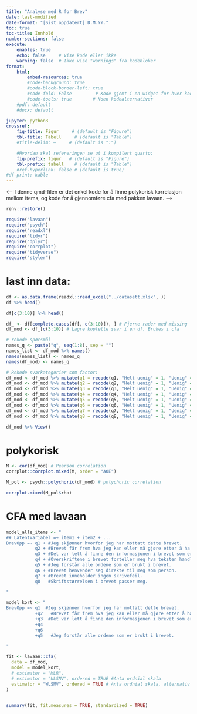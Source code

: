 ```yaml
---
title: "Analyse med R for Brev"
date: last-modified
date-format: "[Sist oppdatert] D.M.YY."
toc: true
toc-title: Innhold
number-sections: false
execute:
    enables: true
    echo: false     # Vise kode eller ikke
    warning: false  # Ikke vise "warnings" fra kodebloker
format: 
    html:
        embed-resources: true
        #code-background: true
        #code-block-border-left: true
        #code-fold: False         # Kode gjemt i en widget for hver kodeblokk
        #code-tools: true        # Noen kodealternativer
    #pdf: default
    #docx: default

jupyter: python3
crossref:
    fig-title: Figur     # (default is "Figure")
    tbl-title: Tabell     # (default is "Table")
    #title-delim: —     # (default is ":")

    #Hvordan skal refereringen se ut i kompilert quarto:
    fig-prefix: figur   # (default is "Figure")
    tbl-prefix: tabell    # (default is "Table")
    #ref-hyperlink: false # (default is true)
#df-print: kable
---
```





<-- I denne qmd-filen er det enkel kode for å finne polykorisk korrelasjon mellom items, og kode for 
 å gjennomføre cfa med pakken lavaan.
 -->

```r
renv::restore()
```

```r
require("lavaan")
require("psych")
require("readxl")
require("tidyr")
require("dplyr")
require("corrplot")
require("tidyverse")
require("styler")
```


# last inn data:
```r
df <- as.data.frame(readxl::read_excel("../datasett.xlsx", ))
df %>% head()

df[c(3:10)] %>% head()
```

```r
df_ <- df[complete.cases(df[, c(3:10)]), ] # Fjerne rader med missing
df_mod <- df_[c(3:10)] # Lagre koplette svar i en df. Brukes i cfa

# rekode spørsmål
names_q <- paste("q", seq(1:8), sep = "")
names_list <- df_mod %>% names()
names(names_list) <- names_q
names(df_mod) <- names_q

# Rekode svarkategorier som factor:
df_mod <- df_mod %>% mutate(q1 = recode(q1, "Helt uenig" = 1, "Uenig" = 2, "Ikke enig eller uenig" = 3, "Enig" = 4, "Helt enig" = 5))
df_mod <- df_mod %>% mutate(q2 = recode(q2, "Helt uenig" = 1, "Uenig" = 2, "Ikke enig eller uenig" = 3, "Enig" = 4, "Helt enig" = 5))
df_mod <- df_mod %>% mutate(q3 = recode(q3, "Helt uenig" = 1, "Uenig" = 2, "Ikke enig eller uenig" = 3, "Enig" = 4, "Helt enig" = 5))
df_mod <- df_mod %>% mutate(q4 = recode(q4, "Helt uenig" = 1, "Uenig" = 2, "Ikke enig eller uenig" = 3, "Enig" = 4, "Helt enig" = 5))
df_mod <- df_mod %>% mutate(q5 = recode(q5, "Helt uenig" = 1, "Uenig" = 2, "Ikke enig eller uenig" = 3, "Enig" = 4, "Helt enig" = 5))
df_mod <- df_mod %>% mutate(q6 = recode(q6, "Helt uenig" = 1, "Uenig" = 2, "Ikke enig eller uenig" = 3, "Enig" = 4, "Helt enig" = 5))
df_mod <- df_mod %>% mutate(q7 = recode(q7, "Helt uenig" = 1, "Uenig" = 2, "Ikke enig eller uenig" = 3, "Enig" = 4, "Helt enig" = 5))
df_mod <- df_mod %>% mutate(q8 = recode(q8, "Helt uenig" = 1, "Uenig" = 2, "Ikke enig eller uenig" = 3, "Enig" = 4, "Helt enig" = 5))

df_mod %>% View()
```



# polykorisk 

```r
M <- cor(df_mod) # Pearson correlation
corrplot::corrplot.mixed(M, order = "AOE")

M_pol <- psych::polychoric(df_mod) # polychoric correlation

corrplot.mixed(M_pol$rho)
```




# CFA med lavaan

```r
model_alle_items <- "
## LatentVariabel =~ item1 + item2 + ...
BrevOpp =~ q1 + #Jeg skjønner hvorfor jeg har mottatt dette brevet.
           q2 + #Brevet får frem hva jeg kan eller må gjøre etter å ha lest det.
           q3 + #Det var lett å finne den informasjonen i brevet som er viktigst for meg.
           q4 + #Overskriftene i brevet forteller meg hva teksten handler om.
           q5 + #Jeg forstår alle ordene som er brukt i brevet.
           q6 + #Brevet henvender seg direkte til meg som person.
           q7 + #Brevet inneholder ingen skrivefeil.
           q8   #Skriftstørrelsen i brevet passer meg.

"

model_kort <- "
BrevOpp =~ q1  #Jeg skjønner hvorfor jeg har mottatt dette brevet.
           +q2   #Brevet får frem hva jeg kan eller må gjøre etter å ha lest det.
           +q3  #Det var lett å finne den informasjonen i brevet som er viktigst for meg.
           +q4
           +q6
           +q5   #Jeg forstår alle ordene som er brukt i brevet.

"

fit <- lavaan::cfa(
  data = df_mod,
  model = model_kort,
  # estimator = "MLR",
  # estimator = "ULSMV", ordered = TRUE #Anta ordnial skala
  estimator = "WLSMV", ordered = TRUE # Anta ordnial skala, alternativ estiamtor
)


summary(fit, fit.measures = TRUE, standardized = TRUE)
```

